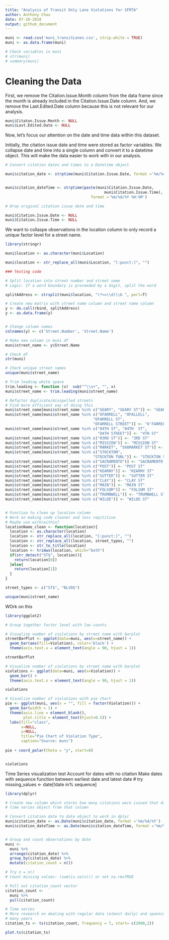 ```yaml
---
title: "Analysis of Transit Only Lane Violations for SFMTA"
author: Anthony Chau
date: 07-10-2018
output: github_document
---
```



```r
muni <- read.csv('muni_transitLanes.csv', strip.white = TRUE)
muni <- as.data.frame(muni)

# Check variables in muni
# str(muni)
# summary(muni)

```
# Cleaning the Data

First, we remove the Citation.Issue.Month column from the data frame since the
month is already included in the Citation.Issue.Date column. And, we remove the 
Last.Edited.Date column because this is not relevant for our analysis.
```r
muni$Citaton.Issue.Month <- NULL
muni$Last.Edited.Date <- NULL
```

Now, let's focus our attention on the date and time data within this dataset.

Initially, the citation issue date and time were stored as factor variables. We collapse date and time into a single column and convert it to a datetime object. This will make the data easier to work with in our analysis.
```r
# Convert citation dates and times to a Datetime object

muni$citation_date <- strptime(muni$Citation.Issue.Date, format ='%m/%d/%Y')


muni$citation_dateTime <- strptime(paste(muni$Citation.Issue.Date, 
                                            muni$Citation.Issue.Time), 
                                      format ='%m/%d/%Y %H:%M')

# Drop original citation issue date and time

muni$Citation.Issue.Date <- NULL
muni$Citation.Issue.Time <- NULL

```


We want to collaspe observations in the location column to only record a unique
factor level for a street name.
```r
library(stringr)

muni$location <- as.character(muni$Location)

muni$location <- str_replace_all(muni$Location, "[:punct:]", "")

### Testing code

# Split location into street number and street name
# Logic: If a word boundary is proceeded by a digit, split the word

splitAddress <- strsplit(muni$location, "(?<=\\d)\\b ", perl=T)

# Create new matrix with street name column and street name column
y <- do.call(rbind, splitAddress)
y <- as.data.frame(y)


# Change column names
colnames(y) <- c('Street.Number', 'Street.Name')

# Make new column in muni df
muni$street_name <- y$Street.Name

# Check df
str(muni)

# Check unique street names
unique(muni$street_name)

# Trim leading white space
trim.leading <- function (x)  sub("^\\s+", "", x)
muni$street_name <- trim.leading(muni$street_name)

# Refactor duplicate/misspelled streets
# Find more efficient way of doing this
muni$street_name[muni$street_name %in% c("GEARY", "GEARY ST")] <- "GEARY BLVD"
muni$street_name[muni$street_name %in% c("OFARRELL", "OFALLELL", 
                                       "OFARRELL ST", 
                                       "OFARRELL STREET")] <- "O'FARRELL ST"
muni$street_name[muni$street_name %in% c("04TH ST", "04TH  ST", 
                                         "O4TH STREET")] <- "4TH ST"
muni$street_name[muni$street_name %in% c("03RD ST")] <- "3RD ST"
muni$street_name[muni$street_name %in% c("MISSION")] <- "MISSION ST"
muni$street_name[muni$street_name %in% c("MARKET", "566MARKET ST")] <- "MARKET ST"
muni$street_name[muni$street_name %in% c("STOCKTON", 
                                       "STOCKTON TUNL")] <- "STOCKTON ST"
muni$street_name[muni$street_name %in% c("SACRAMENTO")] <- "SACRAMENTO ST"
muni$street_name[muni$street_name %in% c("POST")] <- "POST ST"
muni$street_name[muni$street_name %in% c("KEARNY")] <- "KEARNY ST"
muni$street_name[muni$street_name %in% c("SUTTER")] <- "SUTTER ST"
muni$street_name[muni$street_name %in% c("CLAY")] <- "CLAY ST"
muni$street_name[muni$street_name %in% c("MAIN")] <- "MAIN ST"
muni$street_name[muni$street_name %in% c("FOLSOM")] <- "FOLSOM ST"
muni$street_name[muni$street_name %in% c("TRUMBWELL")] <- "TRUMBWELL ST"
muni$street_name[muni$street_name %in% c("WILDE")] <- "WILDE ST"


# Function to clean up location column
# Work on making code cleaner and less repititive
# Maybe use with/within?
locationName_clean <- function(location){
  location <- as.character(location)
  location <- str_replace_all(location, "[:punct:]", "")
  location <- str_replace_all(location, street_types, "")
  location <- str_to_title(location)
  location <- trimws(location, which="both")
  if(str_detect("ST$", location)){
    return(location[0])
  }else{
    return(location[1])
  }
}

street_types <- c("ST$", "BLVD$")

unique(muni$street_name)

```


WOrk on this
```r
library(ggplot2)

# Group together factor level with low counts

# Visualize number of violations by street name with barplot
streetBarPlot <- ggplot(data=muni, aes(x=street_name)) + 
  geom_bar(aes(fill=Violation), color='black') +
  theme(axis.text.x = element_text(angle = 90, hjust = 1))

streetBarPlot

# Visualize number of violations by street name with barplot
violations <- ggplot(data=muni, aes(x=Violation)) + 
  geom_bar() +
  theme(axis.text.x = element_text(angle = 90, hjust = 1))

violations

# Visualize number of violations with pie chart
pie <- ggplot(muni, aes(x = "", fill = factor(Violation))) + 
  geom_bar(width = 1) +
  theme(axis.line = element_blank(), 
        plot.title = element_text(hjust=0.5)) + 
  labs(fill="class", 
       x=NULL, 
       y=NULL, 
       title="Pie Chart of Violation Type", 
       caption="Source: muni")
  
pie + coord_polar(theta = "y", start=0)


violations

```

Time Series visualization test
Account for dates with no citation
Make dates with sequence function between earliest date and latest date
# try missing_values <- date[!date in% sequence]
```r
library(dplyr)

# Create new column which stores how many citations were issued that day and build 
# time series object from that column

# Convert citation date to date object to work in dplyr
muni$citation_date <- as.Date(muni$citation_date, format ='%m/%d/%Y')
muni$citation_dateTime <- as.Date(muni$citation_dateTime, format ='%m/%d/%Y  %H:%M') 


# Group and count observations by date 
muni <- 
  muni %>%
  arrange(citation_date) %>%
  group_by(citation_date) %>%
  mutate(citation_count = n())

# Try n = n()
# Count missing values: (sum(is.na(x))) or set na.rm=TRUE

# Pull out citation_count vector
citation_count <- 
  muni %>%
  pull(citation_count)

# Time series
# More research on dealing with regular data (almost daily) and spanning across
# many years
citation_ts <- ts(citation_count, frequency = 7, start= c(2008,2))

plot.ts(citation_ts)



```

